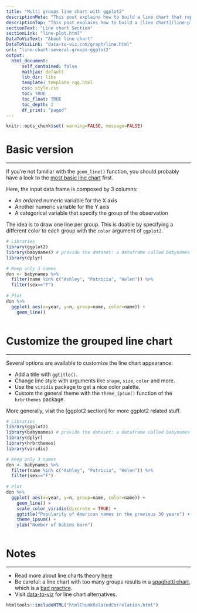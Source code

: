 ```yaml
---
title: "Multi groups line chart with ggplot2"
descriptionMeta: "This post explains how to build a line chart that represents several groups with ggplot2. It provides several examples with explanation and reproducible code."
descriptionTop: "This post explains how to build a [line chart](line-plot.html) that represents several groups with [ggplot2](ggplot2.html). It provides several examples with explanation and reproducible code."
sectionText: "Line chart Section"
sectionLink: "line-plot.html"
DataToVizText: "About line chart"
DataToVizLink: "data-to-viz.com/graph/line.html"
url: "line-chart-several-groups-ggplot2"
output:
  html_document:
      self_contained: false    
      mathjax: default
      lib_dir: libs
      template: template_rgg.html
      css: style.css
      toc: TRUE
      toc_float: TRUE
      toc_depth: 2
      df_print: "paged"
---
```



```r
knitr::opts_chunk$set( warning=FALSE, message=FALSE)
```

<div class="container">




# Basic version
***

<div class = "row">

<div class = "col-md-6  col-sm-12 align-self-center">

If you're not familiar with the `geom_line()` function, you should probably have a look to the [most basic line chart](line-chart-ggplot2.html) first.

Here, the input data frame is composed by 3 columns:

- An *ordered* numeric variable for the X axis
- Another numeric variable for the Y axis
- A categorical variable that specify the group of the observation

The idea is to draw one line per group. This is doable by specifying a different color to each group with the `color` argument of `ggplot2`.

</div>


<div class = "col-md-6  col-sm-12">

```r
# Libraries
library(ggplot2)
library(babynames) # provide the dataset: a dataframe called babynames
library(dplyr)

# Keep only 3 names
don <- babynames %>% 
  filter(name %in% c("Ashley", "Patricia", "Helen")) %>%
  filter(sex=="F")
  
# Plot
don %>%
  ggplot( aes(x=year, y=n, group=name, color=name)) +
    geom_line()
```


</div>
</div>



```r
```










# Customize the grouped line chart
***

<div class = "row">

<div class = "col-md-6  col-sm-12 align-self-center">

Several options are available to customize the line chart appearance:

- Add a title with `ggtitle()`.
- Change line style with arguments like `shape`, `size`, `color` and more.
- Use the `viridis` package to get a nice color palette.
- Custom the general theme with the `theme_ipsum()` function of the `hrbrthemes` package.

More generally, visit the [ggplot2 section] for more ggplot2 related stuff.

</div>


<div class = "col-md-6  col-sm-12">

```r
# Libraries
library(ggplot2)
library(babynames) # provide the dataset: a dataframe called babynames
library(dplyr)
library(hrbrthemes)
library(viridis)

# Keep only 3 names
don <- babynames %>% 
  filter(name %in% c("Ashley", "Patricia", "Helen")) %>%
  filter(sex=="F")
  
# Plot
don %>%
  ggplot( aes(x=year, y=n, group=name, color=name)) +
    geom_line() +
    scale_color_viridis(discrete = TRUE) +
    ggtitle("Popularity of American names in the previous 30 years") +
    theme_ipsum() +
    ylab("Number of babies born")
```


</div>
</div>



```r
```







# Notes
***

- Read more about line charts theory [here](https://www.data-to-viz.com/graph/line.html)
- Be careful: a line chart with too many groups results in a [spaghetti chart](https://www.data-to-viz.com/caveat/spaghetti.html), which is a [bad practice](https://www.data-to-viz.com/caveats.html).
- Visit [data-to-viz](https://www.data-to-viz.com) for line chart alternatives.
 


<!-- Close container -->
</div>




```r
htmltools::includeHTML("htmlChunkRelatedCorrelation.html")
```
